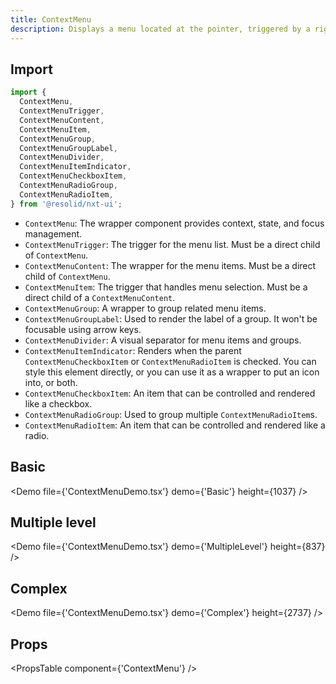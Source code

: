 ```yaml
---
title: ContextMenu
description: Displays a menu located at the pointer, triggered by a right-click or a long-press.
---
```


## Import

```javascript
import {
  ContextMenu,
  ContextMenuTrigger,
  ContextMenuContent,
  ContextMenuItem,
  ContextMenuGroup,
  ContextMenuGroupLabel,
  ContextMenuDivider,
  ContextMenuItemIndicator,
  ContextMenuCheckboxItem,
  ContextMenuRadioGroup,
  ContextMenuRadioItem,
} from '@resolid/nxt-ui';
```

- `ContextMenu`: The wrapper component provides context, state, and focus management.
- `ContextMenuTrigger`: The trigger for the menu list. Must be a direct child of `ContextMenu`.
- `ContextMenuContent`: The wrapper for the menu items. Must be a direct child of `ContextMenu`.
- `ContextMenuItem`: The trigger that handles menu selection. Must be a direct child of a `ContextMenuContent`.
- `ContextMenuGroup`: A wrapper to group related menu items.
- `ContextMenuGroupLabel`: Used to render the label of a group. It won't be focusable using arrow keys.
- `ContextMenuDivider`: A visual separator for menu items and groups.
- `ContextMenuItemIndicator`: Renders when the parent `ContextMenuCheckboxItem` or `ContextMenuRadioItem` is checked. You can style this element directly, or you can use it as a wrapper to put an icon into, or both.
- `ContextMenuCheckboxItem`: An item that can be controlled and rendered like a checkbox.
- `ContextMenuRadioGroup`: Used to group multiple `ContextMenuRadioItem`s.
- `ContextMenuRadioItem`: An item that can be controlled and rendered like a radio.

## Basic

<Demo file={'ContextMenuDemo.tsx'} demo={'Basic'} height={1037} />

## Multiple level

<Demo file={'ContextMenuDemo.tsx'} demo={'MultipleLevel'} height={837} />

## Complex

<Demo file={'ContextMenuDemo.tsx'} demo={'Complex'} height={2737} />

## Props

<PropsTable component={'ContextMenu'} />

